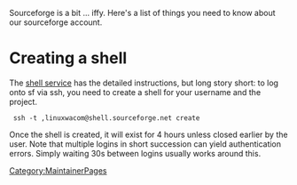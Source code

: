 Sourceforge is a bit ... iffy. Here's a list of things you need to know
about our sourceforge account.


= Creating a shell =
The [https://sourceforge.net/apps/trac/sourceforge/wiki/Shell%20service shell service] has the detailed instructions, but long story short: to log
onto sf via ssh, you need to create a shell for your username and the
project.

  ssh -t <user>,linuxwacom@shell.sourceforge.net create

Once the shell is created, it will exist for 4 hours unless closed earlier by the user.
Note that multiple logins in short succession can yield authentication errors. Simply waiting 30s between logins usually works around this.

[[Category:MaintainerPages]]
